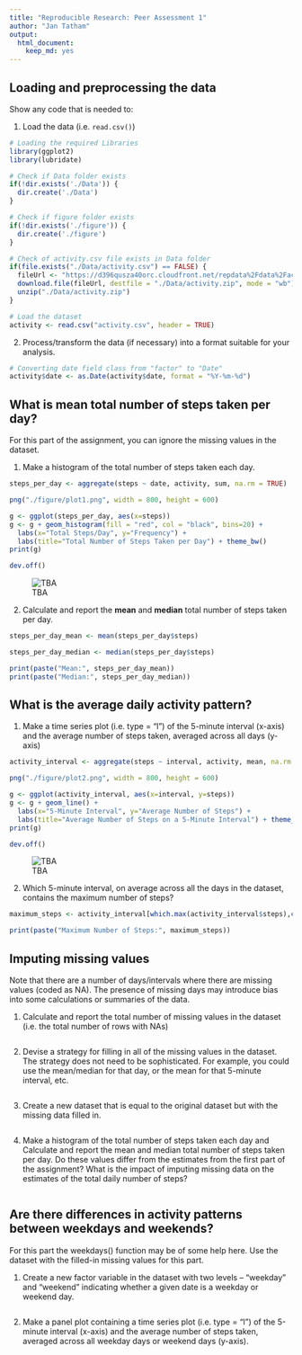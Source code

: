 ```yaml
---
title: "Reproducible Research: Peer Assessment 1"
author: "Jan Tatham"
output: 
  html_document:
    keep_md: yes
---
```



## Loading and preprocessing the data
Show any code that is needed to:


1. Load the data (i.e. `read.csv()`)

```r
# Loading the required Libraries
library(ggplot2)
library(lubridate)

# Check if Data folder exists
if(!dir.exists('./Data')) {
  dir.create('./Data')
}

# Check if figure folder exists
if(!dir.exists('./figure')) {
  dir.create('./figure')
}

# Check of activity.csv file exists in Data folder
if(file.exists("./Data/activity.csv") == FALSE) {
  fileUrl <- "https://d396qusza40orc.cloudfront.net/repdata%2Fdata%2Factivity.zip"
  download.file(fileUrl, destfile = "./Data/activity.zip", mode = "wb")
  unzip("./Data/activity.zip")
}

# Load the dataset
activity <- read.csv("activity.csv", header = TRUE)
```


2. Process/transform the data (if necessary) into a format suitable for your analysis.

```r
# Converting date field class from "factor" to "Date"
activity$date <- as.Date(activity$date, format = "%Y-%m-%d")

```

## What is mean total number of steps taken per day?
For this part of the assignment, you can ignore the missing values in the dataset.

1. Make a histogram of the total number of steps taken each day.

```r
steps_per_day <- aggregate(steps ~ date, activity, sum, na.rm = TRUE)

png("./figure/plot1.png", width = 800, height = 600)

g <- ggplot(steps_per_day, aes(x=steps))
g <- g + geom_histogram(fill = "red", col = "black", bins=20) +
  labs(x="Total Steps/Day", y="Frequency") +
  labs(title="Total Number of Steps Taken per Day") + theme_bw()
print(g)

dev.off()
```


![TBA](./figure/plot1.png)



2. Calculate and report the **mean** and **median** total number of steps taken per day.

```r
steps_per_day_mean <- mean(steps_per_day$steps)

steps_per_day_median <- median(steps_per_day$steps)

print(paste("Mean:", steps_per_day_mean))
print(paste("Median:", steps_per_day_median))
```


## What is the average daily activity pattern?

1. Make a time series plot (i.e. type = "l") of the 5-minute interval (x-axis) and the average number of steps taken, averaged across all days (y-axis)

```r
activity_interval <- aggregate(steps ~ interval, activity, mean, na.rm = TRUE)

png("./figure/plot2.png", width = 800, height = 600)

g <- ggplot(activity_interval, aes(x=interval, y=steps))
g <- g + geom_line() +
  labs(x="5-Minute Interval", y="Average Number of Steps") +
  labs(title="Average Number of Steps on a 5-Minute Interval") + theme_bw()
print(g)

dev.off()
```


![TBA](./figure/plot2.png)


2. Which 5-minute interval, on average across all the days in the dataset, contains the maximum number of steps?

```r
maximum_steps <- activity_interval[which.max(activity_interval$steps),c("interval")]

print(paste("Maximum Number of Steps:", maximum_steps))
```


## Imputing missing values

Note that there are a number of days/intervals where there are missing values (coded as NA). The presence of missing days may introduce bias into some calculations or summaries of the data.

1. Calculate and report the total number of missing values in the dataset (i.e. the total number of rows with NAs)

```r

```


2. Devise a strategy for filling in all of the missing values in the dataset. The strategy does not need to be sophisticated. For example, you could use the mean/median for that day, or the mean for that 5-minute interval, etc.

```r

```


3. Create a new dataset that is equal to the original dataset but with the missing data filled in.

```r

```


4. Make a histogram of the total number of steps taken each day and Calculate and report the mean and median total number of steps taken per day. Do these values differ from the estimates from the first part of the assignment? What is the impact of imputing missing data on the estimates of the total daily number of steps?

```r

```


## Are there differences in activity patterns between weekdays and weekends?

For this part the weekdays() function may be of some help here. Use the dataset with the filled-in missing values for this part.

1. Create a new factor variable in the dataset with two levels -- "weekday" and "weekend" indicating whether a given date is a weekday or weekend day.

```r

```


2. Make a panel plot containing a time series plot (i.e. type = "l") of the 5-minute interval (x-axis) and the average number of steps taken, averaged across all weekday days or weekend days (y-axis).

```r

```

